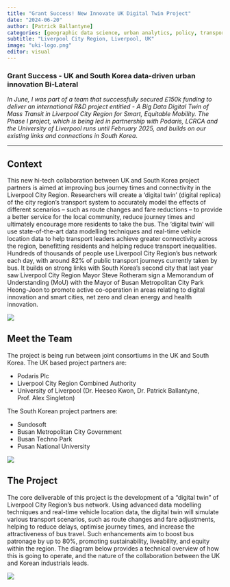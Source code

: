 ```yaml
---
title: "Grant Success! New Innovate UK Digital Twin Project"
date: "2024-06-20"
author: [Patrick Ballantyne]
categories: [geographic data science, urban analytics, policy, transport]
subtitle: "Liverpool City Region, Liverpool, UK"
image: "uki-logo.png"
editor: visual
---
```


### Grant Success - UK and South Korea data-driven urban innovation Bi-Lateral

*In June, I was part of a team that successfully secured £150k funding to deliver an international R&D project entitled - A Big Data Digital Twin of Mass Transit in Liverpool City Region for Smart, Equitable Mobility. The Phase I project, which is being led in partnership with Podaris, LCRCA and the University of Liverpool runs until February 2025, and builds on our existing links and connections in South Korea*.

------------------------------------------------------------------------

## Context

This new hi-tech collaboration between UK and South Korea project partners is aimed at improving bus journey times and connectivity in the Liverpool City Region. Researchers will create a 'digital twin' (digital replica) of the city region's transport system to accurately model the effects of different scenarios -- such as route changes and fare reductions -- to provide a better service for the local community, reduce journey times and ultimately encourage more residents to take the bus. The 'digital twin' will use state-of-the-art data modelling techniques and real-time vehicle location data to help transport leaders achieve greater connectivity across the region, benefitting residents and helping reduce transport inequalities. Hundreds of thousands of people use Liverpool City Region's bus network each day, with around 82% of public transport journeys currently taken by bus. It builds on strong links with South Korea's second city that last year saw Liverpool City Region Mayor Steve Rotheram sign a Memorandum of Understanding (MoU) with the Mayor of Busan Metropolitan City Park Heong-Joon to promote active co-operation in areas relating to digital innovation and smart cities, net zero and clean energy and health innovation.

![](bus-lcr.png)

## Meet the Team

The project is being run between joint consortiums in the UK and South Korea. The UK based project partners are:

-   Podaris Plc
-   Liverpool City Region Combined Authority
-   University of Liverpool (Dr. Heeseo Kwon, Dr. Patrick Ballantyne, Prof. Alex Singleton)

The South Korean project partners are:

-   Sundosoft
-   Busan Metropolitan City Government
-   Busan Techno Park
-   Pusan National University

![](bus-lcr-dt.jpg)

## The Project

The core deliverable of this project is the development of a "digital twin" of Liverpool City Region's bus network. Using advanced data modelling techniques and real-time vehicle location data, the digital twin will simulate various transport scenarios, such as route changes and fare adjustments, helping to reduce delays, optimise journey times, and increase the attractiveness of bus travel. Such enhancements aim to boost bus patronage by up to 80%, promoting sustainability, liveability, and equity within the region. The diagram below provides a technical overview of how this is going to operate, and the nature of the collaboration between the UK and Korean industrials leads.

![](IUK-System-Approach.png)
